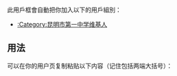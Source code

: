 {{Userbox-2
  |border-w = 1
  |border-c = #000080
  |border-s = 1
  |id1-c    = #FFFFFF
  |id1-fc   = #000000
  |id2-c    = #ff0000
  |id2-fc   = #ffffff
  |info-c   = #ffffff
  |info-fc  = #000000
  |info-s   = 12
  |id1      = <span style="font-family:KaiTi, STKaiti;">诚敬勤朴</span>
  |id2      = <span style="font-family:KaiTi, STKaiti;">公勇严毅</span>
  |info     = <span style="font-family:KaiTi, STKaiti;">此人乃是[[昆明市第一中学|昆明一中]]之校友或教职工。</span>
  |nocat    = {{{nocat|}}}
  |usercategory = 昆明市第一中学维基人
}}
<noinclude>
<br clear="all" />
此用戶框會自動把你加入以下的用戶組別：
*[[:Category:昆明市第一中学维基人]]

== 用法 ==
可以在你的用户页复制粘贴以下内容（记住包括两端大括号）：
{{t1|User 昆明一中}}
</noinclude>
